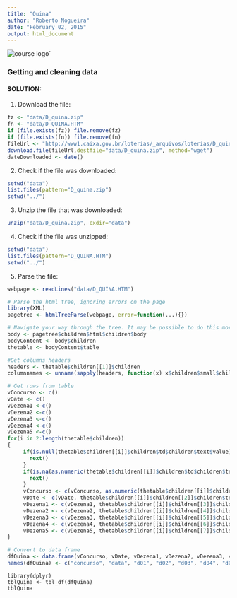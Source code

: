 ```yaml
---
title: "Quina"
author: "Roberto Nogueira"
date: "February 02, 2015"
output: html_document
---
```


![course logo](images/getting_and_cleaning_data.jpg)`

### Getting and cleaning data

#### SOLUTION:
1. Download the file:
```r
fz <- "data/D_quina.zip"
fn <- "data/D_QUINA.HTM"
if (file.exists(fz)) file.remove(fz)
if (file.exists(fn)) file.remove(fn)
fileUrl <- "http://www1.caixa.gov.br/loterias/_arquivos/loterias/D_quina.zip"
download.file(fileUrl,destfile="data/D_quina.zip", method="wget")
dateDownloaded <- date()
```

2. Check if the file was downloaded:
```r
setwd("data")
list.files(pattern="D_quina.zip")
setwd("../")
```

3. Unzip the file that was downloaded:
```r
unzip("data/D_quina.zip", exdir="data")
```

4. Check if the file was unzipped:
```r
setwd("data")
list.files(pattern="D_QUINA.HTM")
setwd("../")
```

5. Parse the file:
```r
webpage <- readLines("data/D_QUINA.HTM")

# Parse the html tree, ignoring errors on the page
library(XML)
pagetree <- htmlTreeParse(webpage, error=function(...){})

# Navigate your way through the tree. It may be possible to do this more efficiently using getNodeSet
body <- pagetree$children$html$children$body 
bodyContent <- body$children
thetable <- bodyContent$table

#Get columns headers
headers <- thetable$children[[1]]$children
columnnames <- unname(sapply(headers, function(x) x$children$small$children$font$children$text))

# Get rows from table
vConcurso <- c()
vDate <- c()
vDezena1 <-c()
vDezena2 <-c()
vDezena3 <-c()
vDezena4 <-c()
vDezena5 <-c()
for(i in 2:length(thetable$children))
{
     if(is.null(thetable$children[[i]]$children$td$children$text$value)) {
       next()
     }
     if(is.na(as.numeric(thetable$children[[i]]$children$td$children$text$value))) {
       next()
     }
     vConcurso <- c(vConcurso, as.numeric(thetable$children[[i]]$children$td$children$text$value))
     vDate <- c(vDate, thetable$children[[i]]$children[[2]]$children$text$value)
     vDezena1 <- c(vDezena1, thetable$children[[i]]$children[[3]]$children$text$value)
     vDezena2 <- c(vDezena2, thetable$children[[i]]$children[[4]]$children$text$value)
     vDezena3 <- c(vDezena3, thetable$children[[i]]$children[[5]]$children$text$value)
     vDezena4 <- c(vDezena4, thetable$children[[i]]$children[[6]]$children$text$value)
     vDezena5 <- c(vDezena5, thetable$children[[i]]$children[[7]]$children$text$value)
}

# Convert to data frame
dfQuina <- data.frame(vConcurso, vDate, vDezena1, vDezena2, vDezena3, vDezena4, vDezena5)
names(dfQuina) <- c("concurso", "data", "d01", "d02", "d03", "d04", "d05")
```
```
library(dplyr)
tblQuina <- tbl_df(dfQuina)
tblQuina
```
